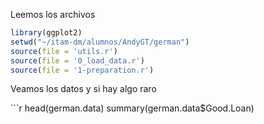 Leemos los archivos 
```r
library(ggplot2)
setwd("~/itam-dm/alumnos/AndyGT/german")
source(file = 'utils.r')
source(file = '0_load_data.r')
source(file = '1-preparation.r')
```

Veamos los datos y si hay algo raro

```r

head(german.data)
summary(german.data$Good.Loan)


